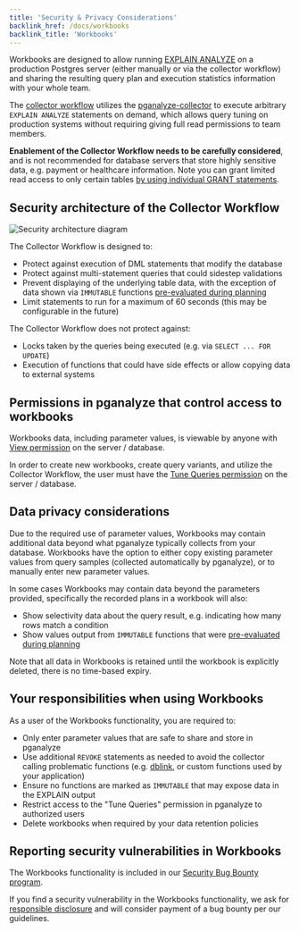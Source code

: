```yaml
---
title: 'Security & Privacy Considerations'
backlink_href: /docs/workbooks
backlink_title: 'Workbooks'
---
```



<DocsBetaFeature feature="Workbooks" />

Workbooks are designed to allow running [EXPLAIN ANALYZE](https://www.postgresql.org/docs/current/sql-explain.html) on a production Postgres
server (either manually or via the collector workflow) and sharing the resulting query plan
and execution statistics information with your whole team.

The [collector workflow](collector-setup) utilizes the [pganalyze-collector](https://github.com/pganalyze/collector)
to execute arbitrary `EXPLAIN ANALYZE` statements on demand, which allows query tuning on production
systems without requiring giving full read permissions to team members.

**Enablement of the Collector Workflow needs to be carefully considered**, and is not recommended for database servers
that store highly sensitive data, e.g. payment or healthcare information. Note you can grant limited read access
to only certain tables [by using individual GRANT statements](collector-workflow#individual-grant-statements-instead-of-pg_read_all_data).

## Security architecture of the Collector Workflow

![Security architecture diagram](security_architecture.svg)

The Collector Workflow is designed to:

- Protect against execution of DML statements that modify the database
- Protect against multi-statement queries that could sidestep validations
- Prevent displaying of the underlying table data, with the exception of data shown via `IMMUTABLE` functions [pre-evaluated during planning](https://www.postgresql.org/docs/current/xfunc-volatility.html)
- Limit statements to run for a maximum of 60 seconds (this may be configurable in the future)

The Collector Workflow does not protect against:

- Locks taken by the queries being executed (e.g. via `SELECT ... FOR UPDATE`)
- Execution of functions that could have side effects or allow copying data to external systems

## Permissions in pganalyze that control access to workbooks

Workbooks data, including parameter values, is viewable by anyone with [View permission](/docs/accounts/permissions#view) on the server / database.

In order to create new workbooks, create query variants, and utilize the Collector Workflow, the user must have the [Tune Queries permission](/docs/accounts/permissions#tune-queries) on the server / database.

## Data privacy considerations

Due to the required use of parameter values, Workbooks may contain additional data
beyond what pganalyze typically collects from your database. Workbooks have the option
to either copy existing parameter values from query samples (collected automatically by pganalyze),
or to manually enter new parameter values.

In some cases Workbooks may contain data beyond the parameters provided, specifically
the recorded plans in a workbook will also:

* Show selectivity data about the query result, e.g. indicating how many rows match a condition
* Show values output from `IMMUTABLE` functions that were [pre-evaluated during planning](https://www.postgresql.org/docs/current/xfunc-volatility.html)

Note that all data in Workbooks is retained until the workbook is explicitly
deleted, there is no time-based expiry.

## Your responsibilities when using Workbooks

As a user of the Workbooks functionality, you are required to:

* Only enter parameter values that are safe to share and store in pganalyze
* Use additional `REVOKE` statements as needed to avoid the collector calling problematic
  functions (e.g. [dblink](https://www.postgresql.org/docs/current/dblink.html), or custom functions used by your application)
* Ensure no functions are marked as `IMMUTABLE` that may expose data in the EXPLAIN output
* Restrict access to the "Tune Queries" permission in pganalyze to authorized users
* Delete workbooks when required by your data retention policies

## Reporting security vulnerabilities in Workbooks

The Workbooks functionality is included in our [Security Bug Bounty program](https://pganalyze.com/security/bug-bounty-program).

If you find a security vulnerability in the Workbooks functionality, we ask for [responsible disclosure](https://pganalyze.com/security/bug-bounty-program) and will consider payment of a bug bounty per our guidelines.
